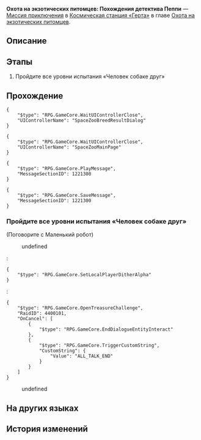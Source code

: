 {{Дополнить|Диалоги.}}
{{Миссия Инфобокс
|id              = 8016210
|Название        = 
|Изображение     = Миссия Освоения Охота на экзотических питомцев Похождения детектива Пеппи.png
|Тип             = Миссия приключения
|События         = 
|Глава           = Охота на экзотических питомцев
|Условия         = Завершена [[Миссия приключения]] ''[[Охота на экзотических питомцев: Взращивание]]''
|Персонажи       = Маленький робот; Первопроходец
|СтартЛокация    = Изолированная зона
|Мир             = Космическая станция «Герта»
|Локации         = Изолированная зона
|Предыдущая      = Охота на экзотических питомцев: Взращивание
|Следующая       = Охота на экзотических питомцев: Воссоединение
|Награды         = Кредиты*5 000
}}
'''Охота на экзотических питомцев: Похождения детектива Пеппи''' — [[Миссия приключения]] в [[Космическая станция «Герта»]] в главе [[Охота на экзотических питомцев]].

==Описание==
{{Описание|<!--официальное описание из Перекрёстка судеб-->}}

==Этапы==
# Пройдите все уровни испытания «Человек собаке друг»

==Прохождение==
{{Дополнить}}

<pre>{
	"$type": "RPG.GameCore.WaitUIControllerClose",
	"UIControllerName": "SpaceZooBreedResultDialog"
}</pre>
<pre>{
	"$type": "RPG.GameCore.WaitUIControllerClose",
	"UIControllerName": "SpaceZooMainPage"
}</pre>
<pre>{
	"$type": "RPG.GameCore.PlayMessage",
	"MessageSectionID": 1221300
}</pre>
<pre>{
	"$type": "RPG.GameCore.SaveMessage",
	"MessageSectionID": 1221300
}</pre>
{{Диалог Конец}}

===Пройдите все уровни испытания «Человек собаке друг»===
{{Описание миссии|локация=Изолированная зона|Аста обращается к вам за помощью: Пеппи пропал, а хозяйка слишком занята и просит вас разыскать его. К счастью, процесс взращивания идёт стабильно, и у вас выпадает свободная минутка, чтобы помочь.<br />Связано ли исчезновение Пеппи с созданиями? Точного ответа не даёт и робонянь.}}
{{Диалог Начало}}

;(Поговорите с Маленький робот)
<!--Unknown TalkSentence: 401100101-->
<!--Unknown TalkSentence: 401100102-->
:{{Диалог|Стрелка}} undefined
:<pre>{
	"$type": "RPG.GameCore.SetLocalPlayerDitherAlpha"
}</pre>
:<pre>{
	"$type": "RPG.GameCore.OpenTreasureChallenge",
	"RaidID": 4400101,
	"OnCancel": [
		{
			"$type": "RPG.GameCore.EndDialogueEntityInteract"
		},
		{
			"$type": "RPG.GameCore.TriggerCustomString",
			"CustomString": {
				"Value": "ALL_TALK_END"
			}
		}
	]
}</pre>
:{{Диалог|Выход}} undefined
{{Диалог Конец}}

==На других языках==
{{На других языках
|en   = Critter Pick: Detective Peppy Interlude
|zhs  = 异宠拾遗：神探佩佩间章集
|zht  = 異寵拾遺：神探佩佩間章集
|ja   = わくわくワンダーペット：幕間・名探偵ペペ
|ko   = 이색 펫 연구: 명탐정 페피의 막간극
|es   = Búsqueda de mascotas exóticas: colección de interludios del detective Peppy
|fr   = Chasse aux créatures insolites&nbsp;: Interlude du détective Peppy
|ru   = Охота на экзотических питомцев: Похождения детектива Пеппи
|th   = รวบรวมสิ่งมีชีวิตสุดแปลก: บันทึกสลับฉากของยอดนักสืบ Peppy
|vi   = Góp Nhặt Thú Cưng: Chương Thám Tử Peppy
|de   = Exotische Haustiersammlung: Sammlung – Zwischenkapitel Detektiv Peppy
|id   = Budi Daya Makhluk Eksotis: Kumpulan Chapter Detektif Peppy
|pt   = Escolha de Criaturas: Interlúdio do Detetive Peppy
}}

==История изменений==
{{История изменений|2.7}}
